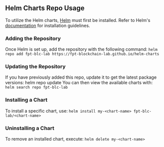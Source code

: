 ## Helm Charts Repo Usage

To utilize the Helm charts, [Helm](https://helm.sh) must first be installed. Refer to Helm's [documentation](https://helm.sh/docs) for installation guidelines.

### Adding the Repository
Once Helm is set up, add the repository with the following command:
    ```
    helm repo add fpt-blc-lab https://fpt-blockchain-lab.github.io/helm-charts
    ```

### Updating the Repository
If you have previously added this repo, update it to get the latest package versions:
    helm repo update
You can then view the available charts with:
    ```
    helm search repo fpt-blc-lab
    ```

### Installing a Chart
To install a specific chart, use:
    ```
    helm install my-<chart-name> fpt-blc-lab/<chart-name>
    ```

### Uninstalling a Chart
To remove an installed chart, execute:
    ```
    helm delete my-<chart-name>
    ```
